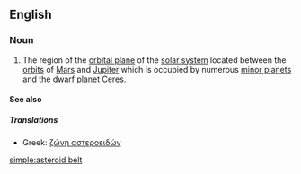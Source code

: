 ==English==
{{wikipedia}}

===Noun===
{{en-noun|sg=[[asteroid]] [[belt]]}}

# {{astronomy}} The region of the [[orbital plane]] of the [[solar system]] located between the [[orbit]]s of [[Mars]] and [[Jupiter]] which is occupied by numerous [[minor planet]]s and the [[dwarf planet]] [[Ceres]].

====See also====
{{list|en|solar system}}

=====Translations=====
* Greek: [[ζώνη αστεροειδών]] {{n}}

[[simple:asteroid belt]]